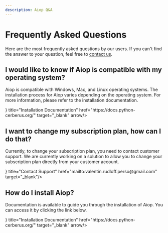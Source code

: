 ```yaml
---
description: Aiop Q&A
---
```


# Frequently Asked Questions

Here are the most frequently asked questions by our users. If you can't find the answer to your question, feel free to [contact us](mailto:valentin.rudloff.perso@gmail.com).

## I would like to know if Aiop is compatible with my operating system?

Aiop is compatible with Windows, Mac, and Linux operating systems. The installation process for Aiop varies depending on the operating system. For more information, please refer to the installation documentation.

<Cards>
  <Card icon={<MonitorDown />} title="Installation Documentation" href="https://docs.python-cerberus.org/" target="_blank" arrow/>
</Cards>

## I want to change my subscription plan, how can I do that?

Currently, to change your subscription plan, you need to contact customer support. We are currently working on a solution to allow you to change your subscription plan directly from your customer account.

<Cards>
  <Card icon={<SendHorizontal />} title="Contact Support" href="mailto:valentin.rudloff.perso@gmail.com" target="_blank"/>
</Cards>

## How do I install Aiop?

Documentation is available to guide you through the installation of Aiop. You can access it by clicking the link below.

<Cards>
  <Card icon={<MonitorDown />} title="Installation Documentation" href="https://docs.python-cerberus.org/" target="_blank" arrow/>
</Cards>